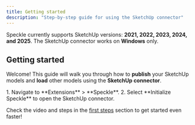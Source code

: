 ```yaml
---
title: Getting started  
description: "Step-by-step guide for using the SketchUp connector"
---
```


<Info>Speckle currently supports SketchUp versions: **2021, 2022, 2023, 2024, and 2025**. The SketchUp connector works on **Windows** only.</Info>

## Getting started

Welcome! This guide will walk you through how to **publish** your SketchUp models and **load** other models using the **SketchUp connector**.


<BeforeYouBegin app="SketchUp" />

<Steps>
  <Step title="Open the SketchUp connector">
    1. Navigate to **Extensions** > **Speckle**.
    2. Select **Initialize Speckle** to open the SketchUp connector.
    <DuiLogin connector="SketchUp" />
  </Step>

  <DuiPublish connector="SketchUp" />
  <DuiLoad connector="SketchUp" />
</Steps>

<Tip> Check the video and steps in the [first steps](/get-started/quickstart.mdx) section to get started even faster!</Tip>


<ConnectorConclusion connector="SketchUp" actions="publish and load" />


<LearnMore />